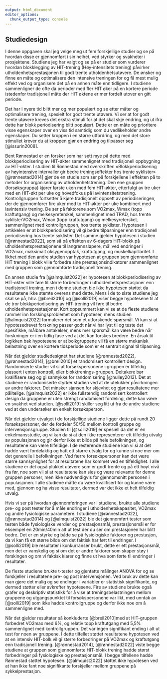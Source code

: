 ```yaml
---
output: html_document
editor_options: 
  chunk_output_type: console
---
```




## Studiedesign

I denne oppgaven skal jeg velge meg ut fem forskjellige studier og se på hvordan disse er gjennomført i sin helhet, ved styrker og svakheter i prosjektene. Studiene jeg har valgt og se på er studier som vurderer hvordan blokklegging av HIT-trening (Høy-intensitets trening) påvirker utholdenhetsprestasjonen til godt trente utholdenhetsutøvere. De ønsker og finne en måte og optimalisere den intensive treningen for og få mest mulig effekt ved og organisere det på en annen måte enn tidligere. I studiene sammenligner de ofte da perioder med fler HIT øker på en kortere periode istedenfor tradisjonell måte der HIT øktene er mer fordelt utover en gitt periode.

Det har i nyere tid blitt mer og mer populært og se etter måter og optimalisere trening, spesielt for godt trente utøvere. Vi ser at for godt trente utøvere kreves det ekstra stimuli for at det skal skje endring, og ut ifra dette har blokk periodisering blitt populært. Dette er en måte og prioritere visse egenskaper over en viss tid samtidig som du vedlikeholder andre egenskaper. Du setter kroppen i en større utfordring, og med det store stimuliet krever du at kroppen gjør en endring og tilpasser seg [@issurin2008].

Bent Rønnestad er en forsker som har sett mye på dette med blokkperiodisering av HIT-økter sammenlignet med tradisjonell oppbygning av HIT-økter. I studien til Rønnestad med overskriften «Blokkperiodisering av høyintensive intervaller gir bedre treningseffekter hos trente syklister» [@rønnestad2014] gjør de en studie som ser på forskjellene i effekten på to metoder for organisering av utholdenhetstrening. Den ene gruppen (forsøksgruppa) kjører første uken med fem HIT-økter, etterfulgt av tre uker med en HIT-økt per uke og hovedfokus på lavintensitetstrening. Kontrollgruppen fortsetter å kjøre tradisjonelt oppsett av periodiseringen, der de gjennomfører fire uker med to HIT-økter per uke kombinert med lavintensiv trening. De ser på faktorene som VO2max, Wmax (topp kraftutgang) og melkesyreterskel, sammenlignet med TRAD, hos trente syklisterVO2max, Wmax (topp kraftutgang) og melkesyreterskel, sammenlignet med kontrollgruppen, hos trente syklister. Hypotesen i artikkelen er at blokkperiodisering vil gi bedre tilpasninger enn tradisjonell periodisering hos trente syklister. Det samme gjelder hypotesen i studien [@rønnestad2022], som så på effekten av 6-dagers HIT-blokk på utholdenhetsprestasjonene til langrennsløpere, mål ved endringer i VO2max, maksimalt oksygenopptak, kraftutgang, og muskelkapillaritet. I likhet med den andre studien var hypotesen at gruppen som gjennomførte HIT trening i blokk ville forbedre sine prestasjonsindikatorer sammenlignet med gruppen som gjennomførte tradisjonell trening.

En annen studie fra [@almquist2022] er hypotesen at blokkperiodisering av HIT-økter ville føre til større forbedringer i utholdenhetsprestasjoner enn tradisjonell trening, men i denne studien ble ikke hypotesen støttet da resultatene ikke stemte overens med dette. Mens i de to siste studiene jeg skal se på, hhv. [@breil2010] og [@solli2019] viser begge hypotesene til at de tror blokkperiodisering av HIT-trening vil føre til bedre utholdenhetsprestasjoner. Kort oppsummert kan vi se at de fleste studiene rammer inn forskingsproblemet som hypoteser, mens studien [@almquist2022] formulerer det som et utforskende spørsmål. Vi kan si at hypotesedrevet forskning passer godt når vi har lyst til og teste det spesifikke, målbare antakelser, mens mer spørsmål kan være bedre når forskninger er i en tidlig fase ved at det kan forskes bredere. 
En årsak til logikken bak hypotesene er at bolkgruppene vil få en større mekanisk belastning over en kortere tidsperiode som er et sentralt signal til tilpasning.

Når det gjelder studiedesignet har studiene [@rønnestad2022], [@rønnestad2014], [@breil2010] et randomisert kontrollert design. Randomiserte studier vil si at forsøkspersonene i gruppen er tilfeldig plassert i enten kontroll, eller blokktrenings-gruppen. Deltakere bør kvalifisere seg og gi samtykke for randomisering [@hulley2013]. Det at studiene er randomiserte styrker studien ved at de utelukker påvirkningen av andre faktorer. Det minsker sjansen for skjevhet og gjør resultatene mer pålitelige. [@almquist2022] er ikke fullstendig randomisert kontrollert design da gruppene er uten strengt randomisert fordeling, dette kan være en svakhet ved studien. [@solli2019] skiller seg litt ut fra de andre studiene ved at den undersøker en enkelt forsøksperson.

Når det gjelder utvalget i de forskjellige studiene ligger dette på rundt 20 forsøkspersoner, der de fordeler 50/50 mellom kontroll gruppe og intervensjonsgruppe. Studien til [@solli2019] er spesiell da det er en enkelmansstudie, og vi kan da si at den ikke representerer ett tilfeldig utvalg av populasjonen og gir derfor ikke et bilde på hele befolkningen, og resultatene kan være tilfeldige. I de resterende studiene kan vi si at det hadde vært fordelaktig og hatt ett større utvalg for og kunne si noe mer om det generelle i befolkningen. Ved færre forsøkspersoner kan det være større sannsynlighet for at resultatene har kommet ved en tilfeldighet. I alle studiene er det også plukket utøvere som er godt trente og på ett høyt nivå fra før, noe som vil si at resultatene kan sies og være relevante for denne gruppen personer, men ikke nødvendigvis for gjennomsnitt personen i populasjonen. I alle studiene måtte du være kvalifisert for og kunne være med, gjennom og ha visse resultater, dermed var det ikke et helt tilfeldig utvalg.

Hvis vi ser på hvordan gjennomføringen var i studiene, brukte alle studiene pre- og post tester for å måle endringer i utholdenhetskapasitet, VO2max og andre fysiologiske parametere. I studiene [@rønnestad2022], [@rønnestad2014] og [@almquist2022] ble det gjennomført tester som testen både fysiologiske verdier og prestasjonsmål, prestasjonsmål er for eksempel en 20min/40min alt ut test der du ser om prestasjonen har blitt bedre. Det er en styrke og både se på fysiologiske faktorer og prestasjon, da vi kan få ett større bilde om det faktisk har ført til endringer. I [@solli2019] ble resultater i konkurranser brukt, dette er ett prestasjonsmål, men det er vanskelig og si om det er andre faktorer som skaper støy i forskingen og om vi faktisk klarer og finne ut hva som førte til endringer i resultater.

De fleste studiene brukte t-tester og gjentatte målinger ANOVA for og se forskjeller i resultatene pre- og post intervensjonen. Ved bruk av dette kan man gjøre det mulig og se endinger i variabler er statistisk signifikante, og dermed støtter eller avkrefter hypotesene. Fire av studiene brukte også grafer og deskriptiv statistikk for å vise at treningsbelastningen mellom gruppene og utgangspunktet til forsøkspersonene var likt, med unntak av [@solli2019] som ikke hadde kontrollgruppe og derfor ikke noe om å sammenligne med.

Når det gjelder resultater så konkluderte [@breil2010]med at HIT-gruppen forbedret VO2max med 6%, og relativ topp kraftutgang med 5,5% sammenlignet med kontrollgruppen. Det var ingen signifikant ending i alt ut test for noen av gruppene. I dette tilfellet støttet resultatene hypotesen ved at en intensiv HIT-bolk vil gi større forbedringer på VO2max og kraftutgang enn tradisjonell trening. [@rønnestad2014], [@rønnestad2022] viste begge studiene at gruppen som gjennomførte HIT-blokk trening hadde størst forbedringer på fysiologiske og prestasjonsmål. I begge tilfellene hadde Rønnestad støttet hypotesen. [@almquist2022] støttet ikke hypotesen ved at han ikke fant noe signifikante forskjeller mellom gruppene på sykkelprestasjon.
